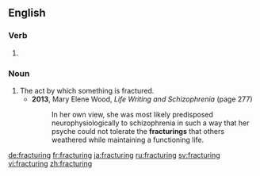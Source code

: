 ==English==

===Verb===
{{head|en}}

# {{present participle of|fracture|lang=en}}

===Noun===
{{en-noun}}

# The act by which something is fractured.
#* '''2013''', Mary Elene Wood, ''Life Writing and Schizophrenia'' (page 277)
#*: In her own view, she was most likely predisposed neurophysiologically to schizophrenia in such a way that her psyche could not tolerate the '''fracturings''' that others weathered while maintaining a functioning life.

[[de:fracturing]]
[[fr:fracturing]]
[[ja:fracturing]]
[[ru:fracturing]]
[[sv:fracturing]]
[[vi:fracturing]]
[[zh:fracturing]]